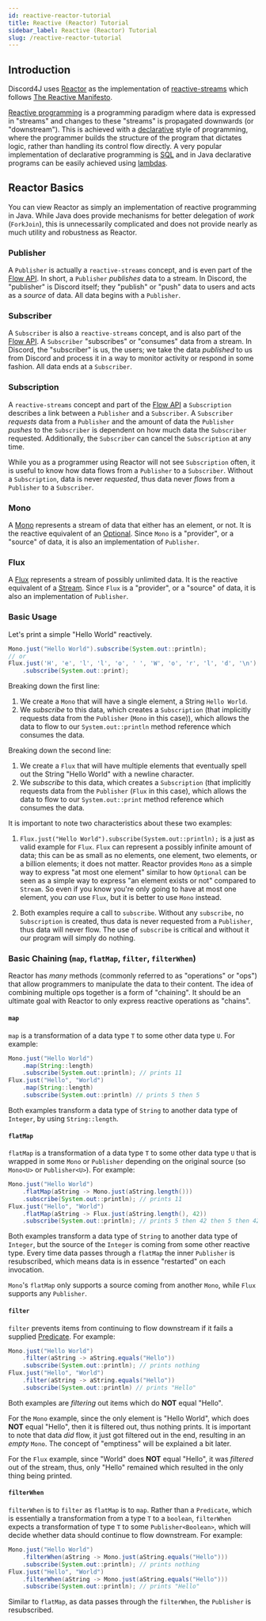 ```yaml
---
id: reactive-reactor-tutorial
title: Reactive (Reactor) Tutorial
sidebar_label: Reactive (Reactor) Tutorial
slug: /reactive-reactor-tutorial
---
```


## Introduction

Discord4J uses [Reactor](https://projectreactor.io/) as the implementation of [reactive-streams](http://www.reactive-streams.org/) which follows [The Reactive Manifesto](https://www.reactivemanifesto.org/).

[Reactive programming](https://en.wikipedia.org/wiki/Reactive_programming) is a programming paradigm where data is expressed in "streams" and changes to these "streams" is propagated downwards (or "downstream"). This is achieved with a [declarative](https://en.wikipedia.org/wiki/Declarative_programming) style of programming, where the programmer builds the structure of the program that dictates logic, rather than handling its control flow directly. A very popular implementation of declarative programming is [SQL](https://en.wikipedia.org/wiki/SQL) and in Java declarative programs can be easily achieved using [lambdas](lambda-tutorial).

## Reactor Basics

You can view Reactor as simply an implementation of reactive programming in Java. While Java does provide mechanisms for better delegation of _work_ (`ForkJoin`), this is unnecessarily complicated and does not provide nearly as much utility and robustness as Reactor.

### Publisher

A `Publisher` is actually a `reactive-streams` concept, and is even part of the [Flow API](https://docs.oracle.com/javase/9/docs/api/java/util/concurrent/Flow.Publisher.html). In short, a `Publisher` _publishes_ data to a stream. In Discord, the "publisher" is Discord itself; they "publish" or "push" data to users and acts as a _source_ of data. All data begins with a `Publisher`.

### Subscriber

A `Subscriber` is also a `reactive-streams` concept, and is also part of the [Flow API](https://docs.oracle.com/javase/9/docs/api/java/util/concurrent/Flow.Subscriber.html). A `Subscriber` "subscribes" or "consumes" data from a stream. In Discord, the "subscriber" is us, the users; we take the data _published_ to us from Discord and process it in a way to monitor activity or respond in some fashion. All data ends at a `Subscriber`.

### Subscription

A `reactive-streams` concept and part of the [Flow API](https://docs.oracle.com/javase/9/docs/api/java/util/concurrent/Flow.Subscription.html) a `Subscription` describes a link between a `Publisher` and a `Subscriber`. A `Subscriber` _requests_ data from a `Publisher` and the amount of data the `Publisher` _pushes_ to the `Subscriber` is dependent on how much data the `Subscriber` requested. Additionally, the `Subscriber` can cancel the `Subscription` at any time.

While you as a programmer using Reactor will not see `Subscription` often, it is useful to know how data flows from a `Publisher` to a `Subscriber`. Without a `Subscription`, data is never _requested_, thus data never _flows_ from a `Publisher` to a `Subscriber`.

### Mono

A [Mono](https://projectreactor.io/docs/core/release/api/reactor/core/publisher/Mono.html) represents a stream of data that either has an element, or not. It is the reactive equivalent of an [Optional](https://docs.oracle.com/javase/8/docs/api/java/util/Optional.html). Since `Mono` is a "provider", or a "source" of data, it is also an implementation of `Publisher`.

### Flux

A [Flux](https://projectreactor.io/docs/core/release/api/reactor/core/publisher/Flux.html) represents a stream of possibly unlimited data. It is the reactive equivalent of a [Stream](https://docs.oracle.com/javase/8/docs/api/java/util/stream/Stream.html). Since `Flux` is a "provider", or a "source" of data, it is also an implementation of `Publisher`.

### Basic Usage

Let's print a simple "Hello World" reactively.

```java
Mono.just("Hello World").subscribe(System.out::println);
// or
Flux.just('H', 'e', 'l', 'l', 'o', ' ', 'W', 'o', 'r', 'l', 'd', '\n')
    .subscribe(System.out::print);
```

Breaking down the first line:

1. We create a `Mono` that will have a single element, a String `Hello World`.
2. We _subscribe_ to this data, which creates a `Subscription` (that implicitly requests data from the `Publisher` (`Mono` in this case)), which allows the data to flow to our `System.out::println` method reference which consumes the data.

Breaking down the second line:

1. We create a `Flux` that will have multiple elements that eventually spell out the String "Hello World" with a newline character.
2. We _subscribe_ to this data, which creates a `Subscription` (that implicitly requests data from the `Publisher` (`Flux` in this case), which allows the data to flow to our `System.out::print` method reference which consumes the data.

It is important to note two characteristics about these two examples:

1. `Flux.just("Hello World").subscribe(System.out::println);` is a just as valid example for `Flux`. `Flux` can represent a possibly infinite amount of data; this can be as small as no elements, one element, two elements, or a billion elements; it does not matter. Reactor provides `Mono` as a simple way to express "at most one element" similar to how `Optional` can be seen as a simple way to express "an element exists or not" compared to `Stream`. So even if you know you're only going to have at most one element, you _can_ use `Flux`, but it is better to use `Mono` instead.

2. Both examples require a call to `subscribe`. Without any `subscribe`, no `Subscription` is created, thus data is never requested from a `Publisher`, thus data will never flow. The use of `subscribe` is critical and without it our program will simply do nothing.

### Basic Chaining (`map`, `flatMap`, `filter`, `filterWhen`)

Reactor has _many_ methods (commonly referred to as "operations" or "ops") that allow programmers to manipulate the data to their content. The idea of combining multiple ops together is a form of "chaining". It should be an ultimate goal with Reactor to only express reactive operations as "chains".

#### `map`

`map` is a transformation of a data type `T` to some other data type `U`. For example:

```java
Mono.just("Hello World")
    .map(String::length)
    .subscribe(System.out::println); // prints 11
Flux.just("Hello", "World")
    .map(String::length)
    .subscribe(System.out::println) // prints 5 then 5
```

Both examples transform a data type of `String` to another data type of `Integer`, by using `String::length`.

#### `flatMap`

`flatMap` is a transformation of a data type `T` to some other data type `U` that is wrapped in some `Mono` or `Publisher` depending on the original source (so `Mono<U>` or `Publisher<U>`). For example:

```java
Mono.just("Hello World")
    .flatMap(aString -> Mono.just(aString.length()))
    .subscribe(System.out::println); // prints 11
Flux.just("Hello", "World")
    .flatMap(aString -> Flux.just(aString.length(), 42))
    .subscribe(System.out::println); // prints 5 then 42 then 5 then 42
```

Both examples transform a data type of `String` to another data type of `Integer`, but the source of the `Integer` is coming from some other reactive type. Every time data passes through a `flatMap` the inner `Publisher` is resubscribed, which means data is in essence "restarted" on each invocation.

`Mono`'s `flatMap` only supports a source coming from another `Mono`, while `Flux` supports any `Publisher`.

#### `filter`

`filter` prevents items from continuing to flow downstream if it fails a supplied [Predicate](https://docs.oracle.com/javase/8/docs/api/java/util/function/Predicate.html). For example:

```java
Mono.just("Hello World")
    .filter(aString -> aString.equals("Hello"))
    .subscribe(System.out::println); // prints nothing
Flux.just("Hello", "World")
    .filter(aString -> aString.equals("Hello"))
    .subscribe(System.out::println) // prints "Hello"
```

Both examples are _filtering_ out items which do **NOT** equal "Hello".

For the `Mono` example, since the only element is "Hello World", which does **NOT** equal "Hello", then it is filtered out, thus nothing prints. It is important to note that data _did_ flow, it just got filtered out in the end, resulting in an _empty_ `Mono`. The concept of "emptiness" will be explained a bit later.

For the `Flux` example, since "World" does **NOT** equal "Hello", it was _filtered_ out of the stream, thus, only "Hello" remained which resulted in the only thing being printed.

#### `filterWhen`

`filterWhen` is to `filter` as `flatMap` is to `map`. Rather than a `Predicate`, which is essentially a transformation from a type `T` to a `boolean`, `filterWhen` expects a transformation of type `T` to some `Publisher<Boolean>`, which will decide whether data should continue to flow downstream. For example:

```java
Mono.just("Hello World")
    .filterWhen(aString -> Mono.just(aString.equals("Hello")))
    .subscribe(System.out::println); // prints nothing
Flux.just("Hello", "World")
    .filterWhen(aString -> Mono.just(aString.equals("Hello")))
    .subscribe(System.out::println); // prints "Hello"
```

Similar to `flatMap`, as data passes through the `filterWhen`, the `Publisher` is resubscribed.
